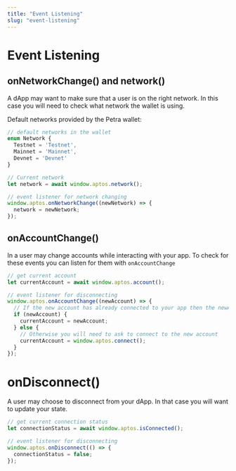 ```yaml
---
title: "Event Listening"
slug: "event-listening"
---
```


# Event Listening

## onNetworkChange() and network()
A dApp may want to make sure that a user is on the right network. In this case you will need to check what network the wallet is using.

Default networks provided by the Petra wallet:
```typescript
// default networks in the wallet
enum Network {
  Testnet = 'Testnet',
  Mainnet = 'Mainnet',
  Devnet = 'Devnet'
}

// Current network
let network = await window.aptos.network();

// event listener for network changing
window.aptos.onNetworkChange((newNetwork) => {
  network = newNetwork;
});
```


## onAccountChange()
In <CompanyName /> a user may change accounts while interacting with your app. To check for these events you can listen for them with `onAccountChange`


```typescript
// get current account
let currentAccount = await window.aptos.account();

// event listener for disconnecting
window.aptos.onAccountChange((newAccount) => {
  // If the new account has already connected to your app then the newAccount will be returned
  if (newAccount) {
    currentAccount = newAccount;
  } else {
    // Otherwise you will need to ask to connect to the new account
    currentAccount = window.aptos.connect();
  }
});
```


# onDisconnect()
A user may choose to disconnect from your dApp. In that case you will want to update your state.

```typescript
// get current connection status
let connectionStatus = await window.aptos.isConnected();

// event listener for disconnecting
window.aptos.onDisconnect(() => {
  connectionStatus = false;
});
```

